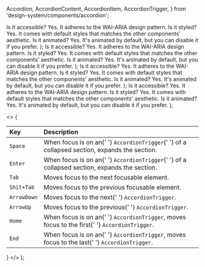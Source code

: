   Accordion,
  AccordionContent,
  AccordionItem,
  AccordionTrigger,
} from 'design-system/components/accordion';

  <Preview>
    <Accordion type="single" collapsible className="w-full">
      <AccordionItem value="item-1">
        <AccordionTrigger>Is it accessible?</AccordionTrigger>
        <AccordionContent>
          Yes. It adheres to the WAI-ARIA design pattern.
        </AccordionContent>
      </AccordionItem>
      <AccordionItem value="item-2">
        <AccordionTrigger>Is it styled?</AccordionTrigger>
        <AccordionContent>
          Yes. It comes with default styles that matches the other
          components&apos; aesthetic.
        </AccordionContent>
      </AccordionItem>
      <AccordionItem value="item-3">
        <AccordionTrigger>Is it animated?</AccordionTrigger>
        <AccordionContent>
          Yes. It&apos;s animated by default, but you can disable it if you
          prefer.
        </AccordionContent>
      </AccordionItem>
    </Accordion>
  </Preview>
);

  <Preview>
    <Accordion type="single" collapsible className="w-full">
      <AccordionItem value="item-1">
        <AccordionTrigger>Is it accessible?</AccordionTrigger>
        <AccordionContent>
          Yes. It adheres to the WAI-ARIA design pattern.
        </AccordionContent>
      </AccordionItem>
      <AccordionItem value="item-2">
        <AccordionTrigger>Is it styled?</AccordionTrigger>
        <AccordionContent>
          Yes. It comes with default styles that matches the other
          components&apos; aesthetic.
        </AccordionContent>
      </AccordionItem>
      <AccordionItem value="item-3">
        <AccordionTrigger>Is it animated?</AccordionTrigger>
        <AccordionContent>
          Yes. It&apos;s animated by default, but you can disable it if you
          prefer.
        </AccordionContent>
      </AccordionItem>
    </Accordion>
  </Preview>
);

  <Preview>
    <Accordion type="multiple" className="w-full">
      <AccordionItem value="item-1">
        <AccordionTrigger>Is it accessible?</AccordionTrigger>
        <AccordionContent>
          Yes. It adheres to the WAI-ARIA design pattern.
        </AccordionContent>
      </AccordionItem>
      <AccordionItem value="item-2">
        <AccordionTrigger>Is it styled?</AccordionTrigger>
        <AccordionContent>
          Yes. It comes with default styles that matches the other
          components&apos; aesthetic.
        </AccordionContent>
      </AccordionItem>
      <AccordionItem value="item-3">
        <AccordionTrigger>Is it animated?</AccordionTrigger>
        <AccordionContent>
          Yes. It&apos;s animated by default, but you can disable it if you
          prefer.
        </AccordionContent>
      </AccordionItem>
    </Accordion>
  </Preview>
);

  <Preview>
    <Accordion
      type="single"
      collapsible
      defaultValue="item-2"
      className="w-full"
    >
      <AccordionItem value="item-1">
        <AccordionTrigger>Is it accessible?</AccordionTrigger>
        <AccordionContent>
          Yes. It adheres to the WAI-ARIA design pattern.
        </AccordionContent>
      </AccordionItem>
      <AccordionItem value="item-2">
        <AccordionTrigger>Is it styled?</AccordionTrigger>
        <AccordionContent>
          Yes. It comes with default styles that matches the other
          components&apos; aesthetic.
        </AccordionContent>
      </AccordionItem>
      <AccordionItem value="item-3">
        <AccordionTrigger>Is it animated?</AccordionTrigger>
        <AccordionContent>
          Yes. It&apos;s animated by default, but you can disable it if you
          prefer.
        </AccordionContent>
      </AccordionItem>
    </Accordion>
  </Preview>
);

  <>
    {
      <table>
        <thead>
          <tr>
            <th className="border-t-0 border-x-0 p-2" align="left">
              Key
            </th>
            <th className="border-t-0 border-x-0 p-2" align="left">
              Description
            </th>
          </tr>
        </thead>
        <tbody className="w-full">
          <tr className="w-full bg-transparent dark:bg-transparent even:bg-transparent even:dark:bg-transparent border-0">
            <td className=" order-t-0 border-x-0 p-2">
              <div className="w-28 font-medium">
                <code>Space</code>
              </div>
            </td>
            <td className="w-full border-t-0 border-x-0 p-2">
              When focus is on an{' '}
              <code className="font-medium opacity-70">AccordionTrigger</code>{' '}
              of a collapsed section, expands the section.
            </td>
          </tr>
          <tr className="w-full bg-transparent dark:bg-transparent even:bg-transparent even:dark:bg-transparent border-0">
            <td className=" order-t-0 border-x-0 p-2">
              <div className="w-28 font-medium">
                <code>Enter</code>
              </div>
            </td>
            <td className="w-full border-t-0 border-x-0 p-2">
              When focus is on an{' '}
              <code className="font-medium opacity-70">AccordionTrigger</code>{' '}
              of a collapsed section, expands the section.
            </td>
          </tr>
          <tr className="w-full bg-transparent dark:bg-transparent even:bg-transparent even:dark:bg-transparent border-0">
            <td className=" order-t-0 border-x-0 p-2">
              <div className="w-28 font-medium">
                <code>Tab</code>
              </div>
            </td>
            <td className="w-full border-t-0 border-x-0 p-2">
              Moves focus to the next focusable element.
            </td>
          </tr>
          <tr className="w-full bg-transparent dark:bg-transparent even:bg-transparent even:dark:bg-transparent border-0">
            <td className=" order-t-0 border-x-0 p-2">
              <div className="w-28 font-medium">
                <code>Shit+Tab</code>
              </div>
            </td>
            <td className="w-full border-t-0 border-x-0 p-2">
              Moves focus to the previous focusable element.
            </td>
          </tr>
          <tr className="w-full bg-transparent dark:bg-transparent even:bg-transparent even:dark:bg-transparent border-0">
            <td className=" order-t-0 border-x-0 p-2">
              <div className="w-28 font-medium">
                <code>ArrowDown</code>
              </div>
            </td>
            <td className="w-full border-t-0 border-x-0 p-2">
              Moves focus to the next{' '}
              <code className="font-medium opacity-70">AccordionTrigger</code>.
            </td>
          </tr>
          <tr className="w-full bg-transparent dark:bg-transparent even:bg-transparent even:dark:bg-transparent border-0">
            <td className=" order-t-0 border-x-0 p-2">
              <div className="w-28 font-medium">
                <code>ArrowUp</code>
              </div>
            </td>
            <td className="w-full border-t-0 border-x-0 p-2">
              Moves focus to the previous{' '}
              <code className="font-medium opacity-70">AccordionTrigger</code>.
            </td>
          </tr>
          <tr className="w-full bg-transparent dark:bg-transparent even:bg-transparent even:dark:bg-transparent border-0">
            <td className=" order-t-0 border-x-0 p-2">
              <div className="w-28 font-medium">
                <code>Home</code>
              </div>
            </td>
            <td className="w-full border-t-0 border-x-0 p-2">
              When focus is on an{' '}
              <code className="font-medium opacity-70">AccordionTrigger</code>,
              moves focus to the first{' '}
              <code className="font-medium opacity-70">AccordionTrigger</code>.
            </td>
          </tr>
          <tr className="w-full bg-transparent dark:bg-transparent even:bg-transparent even:dark:bg-transparent border-0">
            <td className=" order-t-0 border-x-0 p-2">
              <div className="w-28 font-medium">
                <code>End</code>
              </div>
            </td>
            <td className="w-full border-t-0 border-x-0 p-2">
              When focus is on an{' '}
              <code className="font-medium opacity-70">AccordionTrigger</code>,
              moves focus to the last{' '}
              <code className="font-medium opacity-70">AccordionTrigger</code>.
            </td>
          </tr>
        </tbody>
      </table>
    }
  </>
);

